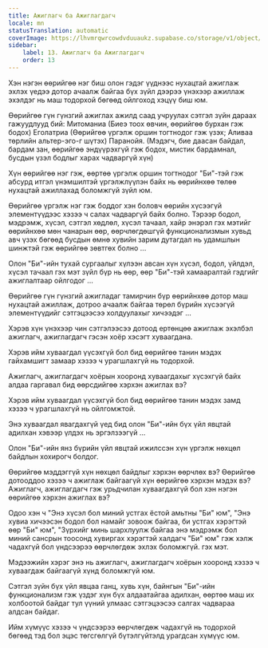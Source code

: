 ```yaml
---
title: Ажиглагч ба Ажиглагдагч
locale: mn
statusTranslation: automatic
coverImage: https://lhvmrqwrcowdvduuaukz.supabase.co/storage/v1/object/public/strapi-uploads/small_cover-tratado-de-psicologia-revolucionaria.webp-5e15e1cec4e0ebebcde5d7fc7565d8fd.webp
sidebar:
    label: 13. Ажиглагч ба Ажиглагдагч
    order: 13
---
```

Хэн нэгэн өөрийгөө нэг биш олон гэдэг үүднээс нухацтай ажиглаж эхлэх үедээ дотор ачаалж байгаа бүх зүйл дээрээ үнэхээр ажиллаж эхэлдэг нь маш тодорхой бөгөөд ойлгоход хэцүү биш юм.

Өөрийгөө гүн гүнзгий ажиглах ажилд саад учруулах сэтгэл зүйн дараах гажуудлууд бий: Митоманиа (Биеэ тоох өвчин, өөрийгөө бурхан гэж бодох) Еголатриа (Өөрийгөө үргэлж оршин тогтнодог гэж үзэх; Аливаа төрлийн альтер-эго-г шүтэх) Паранойя. (Мэдэгч, бие даасан байдал, бардам зан, өөрийгөө эндүүрэхгүй гэж бодох, мистик бардамнал, бусдын үзэл бодлыг харах чадваргүй хүн)

Хүн өөрийгөө нэг гэж, өөртөө үргэлж оршин тогтнодог "Би"-тэй гэж абсурд итгэл үнэмшилтэй үргэлжлүүлэн байх нь өөрийнхөө төлөө нухацтай ажиллахад боломжгүй зүйл юм.

Өөрийгөө үргэлж нэг гэж боддог хэн боловч өөрийн хүсээгүй элементүүдээс хэзээ ч салах чадваргүй байх болно. Тэрээр бодол, мэдрэмж, хүсэл, сэтгэл хөдлөл, хүсэл тачаал, хайр энэрэл гэх мэтийг өөрийнхөө мөн чанарын өөр, өөрчлөгдөшгүй функционализмын хувьд авч үзэх бөгөөд бусдын өмнө хувийн зарим дутагдал нь удамшлын шинжтэй гэж өөрийгөө зөвтгөх болно ...

Олон "Би"-ийн тухай сургаалыг хүлээн авсан хүн хүсэл, бодол, үйлдэл, хүсэл тачаал гэх мэт зүйл бүр нь өөр, өөр "Би"-тэй хамааралтай гэдгийг ажиглалтаар ойлгодог ...

Өөрийгөө гүн гүнзгий ажигладаг тамирчин бүр өөрийнхөө дотор маш нухацтай ажиллаж, дотроо ачаалж байгаа төрөл бүрийн хүсээгүй элементүүдийг сэтгэцээсээ холдуулахыг хичээдэг ...

Хэрэв хүн үнэхээр чин сэтгэлээсээ дотоод ертөнцөө ажиглаж эхэлбэл ажиглагч, ажиглагдагч гэсэн хоёр хэсэгт хуваагдана.

Хэрэв ийм хуваагдал үүсэхгүй бол бид өөрийгөө танин мэдэх гайхамшигт замаар хэзээ ч урагшлахгүй нь тодорхой.

Ажиглагч, ажиглагдагч хоёрын хооронд хуваагдахыг хүсэхгүй байх алдаа гаргавал бид өөрсдийгөө хэрхэн ажиглах вэ?

Хэрэв ийм хуваагдал үүсэхгүй бол бид өөрийгөө танин мэдэх замд хэзээ ч урагшлахгүй нь ойлгомжтой.

Энэ хуваагдал явагдахгүй үед бид олон "Би"-ийн бүх үйл явцтай адилхан хэвээр үлдэх нь эргэлзээгүй ...

Олон "Би"-ийн янз бүрийн үйл явцтай ижилссэн хүн үргэлж нөхцөл байдлын хохирогч болдог.

Өөрийгөө мэддэггүй хүн нөхцөл байдлыг хэрхэн өөрчлөх вэ? Өөрийгөө дотооддоо хэзээ ч ажиглаж байгаагүй хүн өөрийгөө хэрхэн мэдэх вэ? Ажиглагч, ажиглагдагч гэж урьдчилан хуваагдахгүй бол хэн нэгэн өөрийгөө хэрхэн ажиглах вэ?

Одоо хэн ч "Энэ хүсэл бол миний устгах ёстой амьтны "Би" юм", "Энэ хувиа хичээсэн бодол бол намайг зовоож байгаа, би устгах хэрэгтэй өөр "Би" юм", "Зүрхийг минь шархлуулж байгаа энэ мэдрэмж бол миний сансрын тоосонд хувиргах хэрэгтэй халдагч "Би" юм" гэж хэлж чадахгүй бол үндсээрээ өөрчлөгдөж эхлэх боломжгүй. гэх мэт.

Мэдээжийн хэрэг энэ нь ажиглагч, ажиглагдагч хоёрын хооронд хэзээ ч хуваагдаж байгаагүй хүнд боломжгүй юм.

Сэтгэл зүйн бүх үйл явцаа ганц, хувь хүн, байнгын "Би"-ийн функционализм гэж үздэг хүн бүх алдаатайгаа адилхан, өөртөө маш их холбоотой байдаг тул үүний улмаас сэтгэцээсээ салгах чадвараа алдсан байдаг.

Ийм хүмүүс хэзээ ч үндсээрээ өөрчлөгдөж чадахгүй нь тодорхой бөгөөд тэд бол эцэс төгсгөлгүй бүтэлгүйтэлд урагдсан хүмүүс юм.

